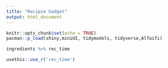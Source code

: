 ```yaml
---
title: "Recipie Gadget"
output: html_document
---
```


```r
knitr::opts_chunk$set(echo = TRUE)
pacman::p_load(shiny,miniUI, tidymodels, tidyverse,Alfaifi)
```


```r




ingredients %>% rec_time
```
```r
usethis::use_r('rec_time')
```




